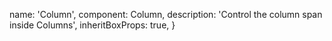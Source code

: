 
  name: 'Column',
  component: Column,
  description: 'Control the column span inside Columns',
  inheritBoxProps: true,
}

<Showcase playroomPath="#?code=N4Igxg9gJgpiBcIA8BhCAbArgWwHYGcACSdfAXmADYBfQgBwEMooBLXAczIB0R0GAndjB4A+LrkKFUGHBPyNcFANoBmADSEAjAF1qYiZKkAFPmBgALDLH6FzMFu3MAXCgFYADLQD0+yUi9oWHi+UoGyhPIMisCqGgAsuiF+JgxmlujWtvaOLsAe3iH+YcHifsVyCsqUGjp6pYZIKWlWMDZ2Ds5unoQ+9UUyJbj9QQT6IGogAO4sUE7m+AiqAOyuakuUABxqmu4ATAnUQA">
  <Columns cols={6}>
    <Column span={1}>
      <Placeholder height={50} />
    </Column>
    <Column span={4}>
      <Placeholder height={50} />
    </Column>
    <Column span={1}>
      <Placeholder height={50} />
    </Column>
  </Columns>
</Showcase>
